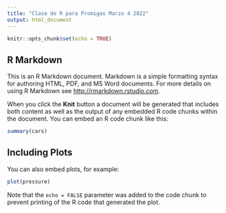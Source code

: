 ```yaml
---
title: "Clase de R para Promigas Marzo 4 2022"
output: html_document
---
```


```r
knitr::opts_chunk$set(echo = TRUE)
```

## R Markdown

This is an R Markdown document. Markdown is a simple formatting syntax for authoring HTML, PDF, and MS Word documents. For more details on using R Markdown see <http://rmarkdown.rstudio.com>.

When you click the **Knit** button a document will be generated that includes both content as well as the output of any embedded R code chunks within the document. You can embed an R code chunk like this:

```r

summary(cars)

```

## Including Plots

You can also embed plots, for example:

```r
plot(pressure)
```

Note that the `echo = FALSE` parameter was added to the code chunk to prevent printing of the R code that generated the plot.
